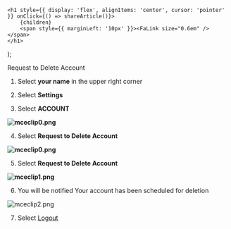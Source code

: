 

    <h1 style={{ display: 'flex', alignItems: 'center', cursor: 'pointer' }} onClick={() => shareArticle()}>
        {children} 
        <span style={{ marginLeft: '10px' }}><FaLink size="0.6em" /></span>
    </h1>
);

<ToastContainer />

<ClickableTitle>Request to Delete Account</ClickableTitle>




1. Select **your name** in the upper right corner


2. Select **Settings**


3. Select **ACCOUNT**


**![mceclip0.png](../../../resources/article-images/4412196419603-Request-to-Delete-Account_1.png)**


4. Select **Request to Delete Account**


**![mceclip0.png](../../../resources/article-images/4412196419603-Request-to-Delete-Account_2.png)**


5. Select **Request to Delete Account**


**![mceclip1.png](../../../resources/article-images/4412196419603-Request-to-Delete-Account_3.png)**


6. You will be notified Your account has been scheduled for deletion


![mceclip2.png](../../../resources/article-images/4412196419603-Request-to-Delete-Account_4.png)


7. Select [Logout](https://docs-for-customers.slayte.com/hc/en-us/articles/4412308411027) 


 



